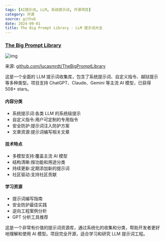 ```yaml
---
tags: [AI提示词, LLM, 系统提示词, 开源项目]
category: 开源
source: github
date: 2024-09-01
title: The Big Prompt Library - LLM 提示词大全
---
```


### [The Big Prompt Library](https://github.com/lucasmrdt/TheBigPromptLibrary)

![img](https://img.mengpeng.tech/i/2024/11/24/6742f9cca8e5b.webp)

来源: [github.com/lucasmrdt/TheBigPromptLibrary](https://github.com/lucasmrdt/TheBigPromptLibrary)

这是一个全面的 LLM 提示词收集库，包含了系统提示词、自定义指令、越狱提示等多种类型。项目支持 ChatGPT、Claude、Gemini 等主流 AI 模型，已获得 508+ stars。

#### 内容分类
- 系统提示词:各类 LLM 的系统级提示
- 自定义指令:用户可定制的专用指令
- 安全防护:提示词注入防护方案
- 文章资源:提示词编写相关文章

#### 技术特点
- 多模型支持:覆盖主流 AI 模型
- 结构清晰:按功能和用途分类
- 持续更新:定期添加新的提示词
- 社区驱动:支持社区贡献

#### 学习资源
- 提示词编写指南
- 安全防护最佳实践
- 逆向工程案例分析
- GPT 分析工具推荐

这是一个非常有价值的提示词资源库，通过系统化的收集和分类，帮助开发者更好地理解和使用 AI 模型。项目完全开源，适合学习和研究 LLM 提示词工程。 